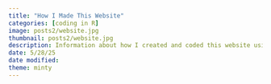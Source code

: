 ```yaml
---
title: "How I Made This Website"
categories: [coding in R]
image: posts2/website.jpg
thumbnail: posts2/website.jpg
description: Information about how I created and coded this website using GitHub and Quarto. 
date: 5/28/25
date modified: 
theme: minty
---
```

